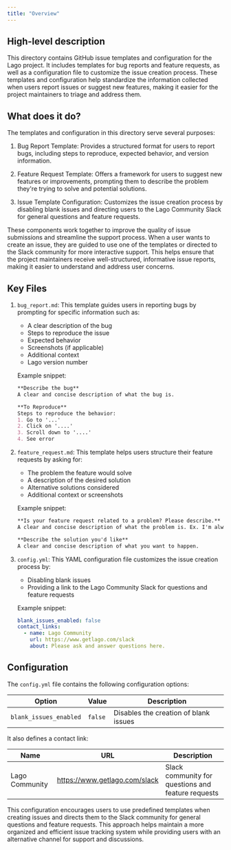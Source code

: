 ```yaml
---
title: "Overview"
---
```


## High-level description

This directory contains GitHub issue templates and configuration for the Lago project. It includes templates for bug reports and feature requests, as well as a configuration file to customize the issue creation process. These templates and configuration help standardize the information collected when users report issues or suggest new features, making it easier for the project maintainers to triage and address them.

## What does it do?

The templates and configuration in this directory serve several purposes:

1. Bug Report Template: Provides a structured format for users to report bugs, including steps to reproduce, expected behavior, and version information.

2. Feature Request Template: Offers a framework for users to suggest new features or improvements, prompting them to describe the problem they're trying to solve and potential solutions.

3. Issue Template Configuration: Customizes the issue creation process by disabling blank issues and directing users to the Lago Community Slack for general questions and feature requests.

These components work together to improve the quality of issue submissions and streamline the support process. When a user wants to create an issue, they are guided to use one of the templates or directed to the Slack community for more interactive support. This helps ensure that the project maintainers receive well-structured, informative issue reports, making it easier to understand and address user concerns.

## Key Files

1. `bug_report.md`: This template guides users in reporting bugs by prompting for specific information such as:
   - A clear description of the bug
   - Steps to reproduce the issue
   - Expected behavior
   - Screenshots (if applicable)
   - Additional context
   - Lago version number

   Example snippet:
   ```markdown
   **Describe the bug**
   A clear and concise description of what the bug is.

   **To Reproduce**
   Steps to reproduce the behavior:
   1. Go to '...'
   2. Click on '....'
   3. Scroll down to '....'
   4. See error
   ```

2. `feature_request.md`: This template helps users structure their feature requests by asking for:
   - The problem the feature would solve
   - A description of the desired solution
   - Alternative solutions considered
   - Additional context or screenshots

   Example snippet:
   ```markdown
   **Is your feature request related to a problem? Please describe.**
   A clear and concise description of what the problem is. Ex. I'm always frustrated when [...]

   **Describe the solution you'd like**
   A clear and concise description of what you want to happen.
   ```

3. `config.yml`: This YAML configuration file customizes the issue creation process by:
   - Disabling blank issues
   - Providing a link to the Lago Community Slack for questions and feature requests

   Example snippet:
   ```yaml
   blank_issues_enabled: false
   contact_links:
     - name: Lago Community
       url: https://www.getlago.com/slack
       about: Please ask and answer questions here.
   ```

## Configuration

The `config.yml` file contains the following configuration options:

| Option | Value | Description |
|--------|-------|-------------|
| `blank_issues_enabled` | `false` | Disables the creation of blank issues |

It also defines a contact link:

| Name | URL | Description |
|------|-----|-------------|
| Lago Community | https://www.getlago.com/slack | Slack community for questions and feature requests |

This configuration encourages users to use predefined templates when creating issues and directs them to the Slack community for general questions and feature requests. This approach helps maintain a more organized and efficient issue tracking system while providing users with an alternative channel for support and discussions.